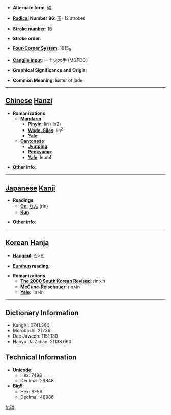 * '''Alternate form''': [[璘]]

* '''[[Wiktionary:Chinese radical index| Radical]] Number 96''': [[Wiktionary:Chinese radical index 玉|玉]]+12 strokes

* '''[[Wiktionary:Chinese total strokes index|Stroke number]]''': [[Wiktionary:Chinese total strokes index 16|16]]

* '''Stroke order''': 

* '''[[Wiktionary:Chinese four corner index|Four-Corner System]]''': 1915<sub>9</sub>

* '''[[Wiktionary:Chinese Cangjie index|Cangjie input]]''': 一土火木手 (MGFDQ)

* '''Graphical Significance and Origin''': 

* '''Common Meaning''': luster of jade

----

== [[Chinese]] [[Hanzi]] ==

* '''Romanizations'''
** '''[[Mandarin]]'''
*** '''[[Pinyin]]''': lín (lin2)
*** '''[[Wade-Giles]]''': lin<sup>2</sup>
*** '''[[Yale]]''': 
** '''[[Cantonese]]'''
*** '''[[Jyutping]]''':
*** '''[[Penkyamp]]''': 
*** '''[[Yale]]''': leun4

* '''Other info''': 

----

== [[Japanese]] [[Kanji]] ==

* '''Readings'''
** '''[[On]]''': [[りん]] (rin)
** '''[[Kun]]''': 

* '''Other info''':  

----

== [[Korean]] [[Hanja]] ==

* '''[[Hangeul]]''': 린>인

* '''[[Eumhun]] reading''': 

* '''Romanizations'''
** '''[[The 2000 South Korean Revised Romanization|The 2000 South Korean Revised]]''': rin>in
** '''[[McCune-Reischauer]]''': rin>in
** '''[[Yale]]''': lin>in

----

== Dictionary Information ==

* KangXi: 0741.360
* Morobashi: 21236
* Dae Jaweon: 1151.130
* Hanyu Da Zidian: 21138.060

== Technical Information ==

* '''Unicode''':
** Hex: 7498
** Decimal: 29848
* '''Big5''':
** Hex: BF5A
** Decimal: 48986

[[fr:璘]]